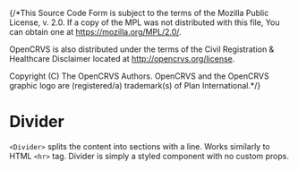 {/*This Source Code Form is subject to the terms of the Mozilla Public
License, v. 2.0. If a copy of the MPL was not distributed with this
file, You can obtain one at https://mozilla.org/MPL/2.0/.

OpenCRVS is also distributed under the terms of the Civil Registration
& Healthcare Disclaimer located at http://opencrvs.org/license.

Copyright (C) The OpenCRVS Authors. OpenCRVS and the OpenCRVS
graphic logo are (registered/a) trademark(s) of Plan International.*/}


<Meta title="Layout / Divider" component={Divider} />


# Divider

`<Divider>` splits the content into sections with a line. Works similarly to HTML `<hr>` tag.
Divider is simply a styled component with no custom props.

<Canvas withSource="open">
  <Story story={Template} />
</Canvas>
